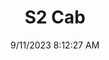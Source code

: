 ---
width: 4000
height: 6000
title: S2 Cab
description: Titanium Metallic 1990 Porsche 944 S2 Cabriolet 5-Speed shot in Austin, TX.
date: 9/11/2023 8:12:27 AM
cameraMake: Sony
cameraModel: ILCE-7M3
lens: E 35-150mm F2.0-F2.8 A058
settingsfStop: f/2
settingsISO: ISO 125
settingsShutter: 1/100
settingsFocalLength: 35 mm
---
